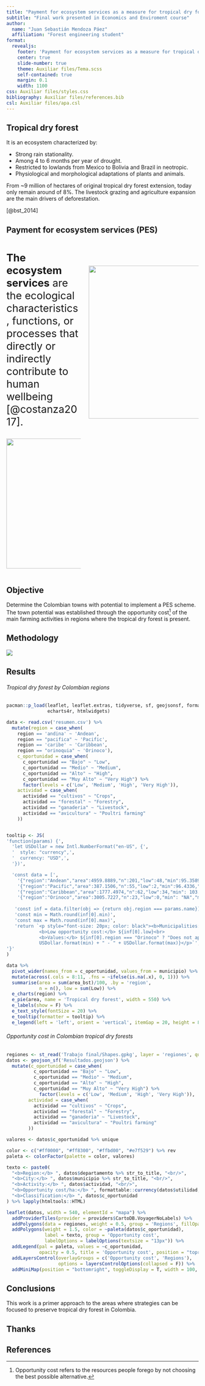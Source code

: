 ```yaml
---
title: "Payment for ecosystem services as a measure for tropical dry forest conservation in Colombia" 
subtitle: "Final work presented in Economics and Enviroment course"
author:
  name: "Juan Sebastián Mendoza Páez"
  affiliation: "Forest engineering student"
format:
  revealjs:
    footer: 'Payment for ecosystem services as a measure for tropical dry forest conservation in Colombia'
    center: true
    slide-number: true
    theme: Auxiliar files/Tema.scss
    self-contained: true
    margin: 0.1
    width: 1100
css: Auxiliar files/styles.css
bibliography: Auxiliar files/references.bib
csl: Auxiliar files/apa.csl
---
```


## Tropical dry forest {.title}

::: font-size="10px"
It is an ecosystem characterized by:

::: incremental
-   Strong rain stationality.
-   Among 4 to 6 months per year of drought.
-   Restricted to lowlands from Mexico to Bolivia and Brazil in neotropic.
-   Physiological and morphological adaptations of plants and animals.
:::
:::

::: fragment
::: {.callout-warning appearance="simple"}
::: justify
From \~9 million of hectares of original tropical dry forest extension, today only remain around of 8%. The livestock grazing and agriculture expansion are the main drivers of deforestation.
:::
:::
:::

::: cita
[@bst_2014]
:::

## Payment for ecosystem services (PES) {.title}

:::: {.columns}

::: {.column width="40%"}
::: {.justify style="font-size: 27px"}
**The ecosystem services** are the ecological characteristics, functions, or processes that directly or indirectly contribute to human wellbeing [@costanza2017].
:::

![](Auxiliar files/services.jpg){style="height: 340px"}
:::

::: {.column width="59%"}
::: fragment
![](Auxiliar%20files/PES.png){style="height: 400px; padding-top: 50px"}
:::
:::
::::

## Objective {.title}

::: justify
Determine the Colombian towns with potential to implement a PES scheme. The town potential was established through the opportunity cost[^1] of the main farming activities in regions where the tropical dry forest is present.
:::

[^1]: Opportunity cost refers to the resources people forego by not choosing the best possible alternative. 

## Methodology {.title}

![](Auxiliar%20files/methodology.svg)

## Results {.title}

::: grid

::: fragment
###### Tropical dry forest by Colombian regions

```r
pacman::p_load(leaflet, leaflet.extras, tidyverse, sf, geojsonsf, formattable,
               echarts4r, htmlwidgets)

data <- read.csv('resumen.csv') %>% 
  mutate(region = case_when(
    region == 'andina' ~ 'Andean',
    region == "pacifica" ~ 'Pacific',
    region == 'caribe' ~ 'Caribbean',
    region == "orinoquia" ~ 'Orinoco'), 
    c_oportunidad = case_when(
      c_oportunidad == "Bajo" ~ "Low",
      c_oportunidad == "Medio" ~ "Medium",
      c_oportunidad == "Alto" ~ "High",
      c_oportunidad == "Muy Alto" ~ "Very High") %>%
      factor(levels = c('Low', 'Medium', 'High', 'Very High')),
    actividad = case_when(
      actividad == "cultivos" ~ "Crops",
      actividad == "forestal" ~ "Forestry",
      actividad == "ganaderia" ~ "Livestock",
      actividad == "avicultura" ~ "Poultri farming"
    ))


tooltip <- JS(
'function(params) {',
  'let USDollar = new Intl.NumberFormat("en-US", {',
  '  style: "currency",',
  '  currency: "USD",',
  '})',

  'const data = [',
    '{"region":"Andean","area":4959.8889,"n":201,"low":48,"min":95.3589,"max":295.5117},',
    '{"region":"Pacific","area":387.1506,"n":55,"low":2,"min":96.4336,"max":103.4846},',
    '{"region":"Caribbean","area":1777.4974,"n":62,"low":34,"min": 103.4846,"max":257.5044},',
    '{"region":"Orinoco","area":3005.7227,"n":23,"low":0,"min": "NA","max": "NA"}]',
   
   'const inf = data.filter(obj => {return obj.region === params.name})',
   'const min = Math.round(inf[0].min)',
   'const max = Math.round(inf[0].max)',
   'return `<p style="font-size: 20px; color: black"><b>Municipalities:</b> ${inf[0].n} <br>
            <b>Low opportunity cost:</b> ${inf[0].low}<br>
            <b>Values:</b> ${inf[0].region === "Orinoco" ? "Does not apply" :
            USDollar.format(min) + " - " + USDollar.format(max)}</p>`',
'}'
)

data %>% 
  pivot_wider(names_from = c_oportunidad, values_from = municipio) %>% 
  mutate(across(.cols = 8:11, .fns = ~ifelse(is.na(.x), 0, 1))) %>%
  summarise(area = sum(area_bst)/100, .by = 'region', 
            n = n(), low = sum(Low)) %>%
  e_charts(region) %>%
  e_pie(area, name = 'Tropical dry forest', width = 550) %>%
  e_labels(show = F) %>%
  e_text_style(fontSize = 20) %>%
  e_tooltip(formatter = tooltip) %>%
  e_legend(left = 'left', orient = 'vertical', itemGap = 20, height = 800)
```
:::

::: fragment
###### Opportunity cost in Colombian tropical dry forests

```r
regiones <- st_read('Trabajo final/Shapes.gpkg', layer = 'regiones', quiet = T)
datos <- geojson_sf('Resultados.geojson') %>% 
  mutate(c_oportunidad = case_when(
          c_oportunidad == "Bajo" ~ "Low",
          c_oportunidad == "Medio" ~ "Medium",
          c_oportunidad == "Alto" ~ "High",
          c_oportunidad == "Muy Alto" ~ "Very High") %>%
            factor(levels = c('Low', 'Medium', 'High', 'Very High')),
        actividad = case_when(
          actividad == "cultivos" ~ "Crops",
          actividad == "forestal" ~ "Forestry",
          actividad == "ganaderia" ~ "Livestock",
          actividad == "avicultura" ~ "Poultri farming"
        ))

valores <- datos$c_oportunidad %>% unique

color <- c("#ff0000", "#ff8300", "#ffbd00", "#e7f529") %>% rev
paleta <- colorFactor(palette = color, valores)

texto <- paste0(
  "<b>Region:</b> ", datos$departamento %>% str_to_title, "<br/>",
  "<b>City:</b> ", datos$municipio %>% str_to_title, "<br/>",
  "<b>Activity:</b> ", datos$actividad, "<br/>",
  "<b>Opportunity cost/ha:</b> ", formattable::currency(datos$utilidad, symbol = '$'), "<br/>",
  "<b>Classification:</b> ", datos$c_oportunidad
) %>% lapply(htmltools::HTML)

leaflet(datos, width = 540, elementId = "mapa") %>%
  addProviderTiles(provider = providers$CartoDB.VoyagerNoLabels) %>%
  addPolygons(data = regiones, weight = 0.5, group = 'Regions', fillOpacity = 0.1, col = 'gray') %>%
  addPolygons(weight = 1.5, color = ~paleta(datos$c_oportunidad),
              label = texto, group = 'Opportunity cost',
              labelOptions = labelOptions(textsize = "13px")) %>%
  addLegend(pal = paleta, values = ~c_oportunidad,
            opacity = 0.5, title = 'Opportunity cost', position = "topright") %>%
  addLayersControl(overlayGroups = c('Opportunity cost', 'Regions'),
                   options = layersControlOptions(collapsed = F)) %>%
  addMiniMap(position = "bottomright", toggleDisplay = T, width = 100, height = 110)
```
:::

:::

## Conclusions {.title}

::: justify
This work is a primer approach to the areas where strategies can be focused to preserve tropical dry forest in Colombia.
:::

## Thanks {.title}

## References {.title}
